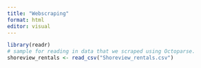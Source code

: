 ```yaml
---
title: "Webscraping"
format: html
editor: visual
---
```


```r
library(readr)
# sample for reading in data that we scraped using Octoparse. 
shoreview_rentals <- read_csv("Shoreview_rentals.csv")
```

